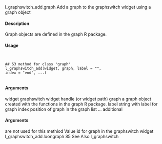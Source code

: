 l_graphswitch_add.graph
Add a graph to the graphswitch widget using a graph object

#### Description 

Graph objects are defined in the graph R package.

#### Usage
<pre><code>

## S3 method for class 'graph'
l_graphswitch_add(widget, graph, label = "",
index = "end", ...)

</code></pre>
#### Arguments 

widget graphswitch widget handle (or widget path)
graph a graph object created with the functions in the graph R package.
label string with label for graph
index position of graph in the graph list
... additional 
</code></pre>
#### Arguments 
 are not used for this methiod
Value
id for graph in the graphswitch widget
l_graphswitch_add.loongraph 85
See Also
l_graphswitch

